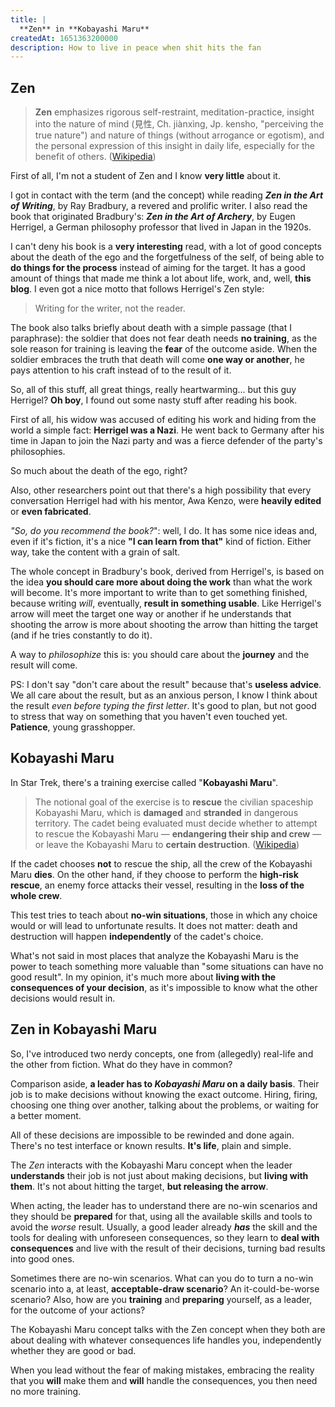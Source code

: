 ```yaml
---
title: |
  **Zen** in **Kobayashi Maru**
createdAt: 1651363200000
description: How to live in peace when shit hits the fan
---
```


## Zen

> **Zen** emphasizes rigorous self-restraint, meditation-practice, insight into the nature of mind (見性, Ch. jiànxìng, Jp. kensho, "perceiving the true nature") and nature of things (without arrogance or egotism), and the personal expression of this insight in daily life, especially for the benefit of others. ([Wikipedia](https://en.wikipedia.org/wiki/Zen))

First of all, I'm not a student of Zen and I know **very little** about it.

I got in contact with the term (and the concept) while reading _**Zen in the Art of Writing**_, by Ray Bradbury, a revered and prolific writer. I also read the book that originated Bradbury's: _**Zen in the Art of Archery**_, by Eugen Herrigel, a German philosophy professor that lived in Japan in the 1920s.

I can't deny his book is a **very interesting** read, with a lot of good concepts about the death of the ego and the forgetfulness of the self, of being able to **do things for the process** instead of aiming for the target. It has a good amount of things that made me think a lot about life, work, and, well, **this blog**. I even got a nice motto that follows Herrigel's Zen style:

> Writing for the writer, not the reader.

The book also talks briefly about death with a simple passage (that I paraphrase): the soldier that does not fear death needs **no training**, as the sole reason for training is leaving the **fear** of the outcome aside. When the soldier embraces the truth that death will come **one way or another**, he pays attention to his craft instead of to the result of it.

<Parenthesis about="Eugen Herrigel">

So, all of this stuff, all great things, really heartwarming... but this guy Herrigel? **Oh boy**, I found out some nasty stuff after reading his book.

First of all, his widow was accused of editing his work and hiding from the world a simple fact: **Herrigel was a Nazi**. He went back to Germany after his time in Japan to join the Nazi party and was a fierce defender of the party's philosophies.

So much about the death of the ego, right?

Also, other researchers point out that there's a high possibility that every conversation Herrigel had with his mentor, Awa Kenzo, were **heavily edited** or **even fabricated**.

_"So, do you recommend the book?_": well, I do. It has some nice ideas and, even if it's fiction, it's a nice **"I can learn from that"** kind of fiction. Either way, take the content with a grain of salt.

</Parenthesis>

The whole concept in Bradbury's book, derived from Herrigel's, is based on the idea **you should care more about doing the work** than what the work will become. It's more important to write than to get something finished, because writing _will_, eventually, **result in something usable**. Like Herrigel's arrow will meet the target one way or another if he understands that shooting the arrow is more about shooting the arrow than hitting the target (and if he tries constantly to do it).

A way to _philosophize_ this is: you should care about the **journey** and the result will come.

PS: I don't say "don't care about the result" because that's **useless advice**. We all care about the result, but as an anxious person, I know I think about the result _even before typing the first letter_. It's good to plan, but not good to stress that way on something that you haven't even touched yet. **Patience**, young grasshopper.

## Kobayashi Maru

In Star Trek, there's a training exercise called "**Kobayashi Maru**".

> The notional goal of the exercise is to **rescue** the civilian spaceship Kobayashi Maru, which is **damaged** and **stranded** in dangerous territory. The cadet being evaluated must decide whether to attempt to rescue the Kobayashi Maru — **endangering their ship and crew** — or leave the Kobayashi Maru to **certain destruction**. ([Wikipedia](https://en.wikipedia.org/wiki/Kobayashi_Maru))

If the cadet chooses **not** to rescue the ship, all the crew of the Kobayashi Maru **dies**. On the other hand, if they choose to perform the **high-risk rescue**, an enemy force attacks their vessel, resulting in the **loss of the whole crew**.

This test tries to teach about **no-win situations**, those in which any choice would or will lead to unfortunate results. It does not matter: death and destruction will happen **independently** of the cadet's choice.

What's not said in most places that analyze the Kobayashi Maru is the power to teach something more valuable than "some situations can have no good result". In my opinion, it's much more about **living with the consequences of your decision**, as it's impossible to know what the other decisions would result in.

## Zen in Kobayashi Maru

So, I've introduced two nerdy concepts, one from (allegedly) real-life and the other from fiction. What do they have in common?

Comparison aside, **a leader has to _Kobayashi Maru_ on a daily basis**. Their job is to make decisions without knowing the exact outcome. Hiring, firing, choosing one thing over another, talking about the problems, or waiting for a better moment.

All of these decisions are impossible to be rewinded and done again. There's no test interface or known results. **It's life**, plain and simple.

The _Zen_ interacts with the Kobayashi Maru concept when the leader **understands** their job is not just about making decisions, but **living with them**. It's not about hitting the target, **but releasing the arrow**.

When acting, the leader has to understand there are no-win scenarios and they should be **prepared** for that, using all the available skills and tools to avoid the _worse_ result. Usually, a good leader already **_has_** the skill and the tools for dealing with unforeseen consequences, so they learn to **deal with consequences** and live with the result of their decisions, turning bad results into good ones.

Sometimes there are no-win scenarios. What can you do to turn a no-win scenario into a, at least, **acceptable-draw scenario**? An it-could-be-worse scenario? Also, how are you **training** and **preparing** yourself, as a leader, for the outcome of your actions?

The Kobayashi Maru concept talks with the Zen concept when they both are about dealing with whatever consequences life handles you, independently whether they are good or bad.

When you lead without the fear of making mistakes, embracing the reality that you **will** make them and **will** handle the consequences, you then need no more training.
